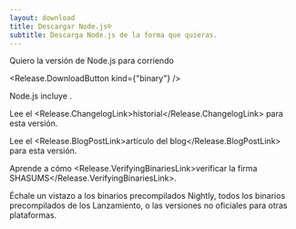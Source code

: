 ```yaml
---
layout: download
title: Descargar Node.js®
subtitle: Descarga Node.js de la forma que quieras.
---
```


<section>
Quiero la versión <Release.VersionDropdown /> de Node.js para <Release.OperatingSystemDropdown /> corriendo <Release.BitnessDropdown />

<Release.DownloadButton kind={"binary"} />
</section>

<section>
Node.js incluye <Release.NpmLink />.

Lee el <Release.ChangelogLink>historial</Release.ChangelogLink> para esta versión.

Lee el <Release.BlogPostLink>artículo del blog</Release.BlogPostLink> para esta versión.

Aprende a cómo <Release.VerifyingBinariesLink>verificar la firma SHASUMS</Release.VerifyingBinariesLink>.

Échale un vistazo a los binarios precompilados <LinkWithArrow href="https://nodejs.org/download/nightly/">Nightly</LinkWithArrow>, todos los binarios precompilados de los <LinkWithArrow href="https://nodejs.org/download/release/">Lanzamiento</LinkWithArrow>, o las <LinkWithArrow href="https://unofficial-builds.nodejs.org/download/">versiones no oficiales</LinkWithArrow> para otras plataformas.

</section>
